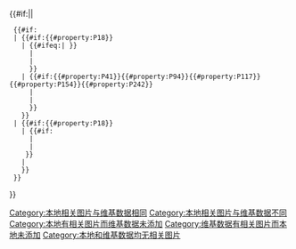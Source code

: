 <noinclude>{{pp-template|small=yes}}</noinclude>{{#if:{{NAMESPACE}}||
  {{#if:{{{1|}}} 
  | {{#if:{{#property:P18}}
    | {{#ifeq:{{filepath:{{{1|}}} }}|{{filepath:{{#property:P18}} }}
      | [[Category:本地相关图片与维基数据相同]]
      | [[Category:本地相关图片与维基数据不同]]
      }}
    | {{#if:{{#property:P41}}{{#property:P94}}{{#property:P117}}{{#property:P154}}{{#property:P242}}
      | 
      | [[Category:本地有相关图片而维基数据未添加]] 
      }}
    }}
  | {{#if:{{#property:P18}}
    | {{#if:{{{2|}}} 
      | 
      | [[Category:维基数据有相关图片而本地未添加]] 
     }}
    | [[Category:本地和维基数据均无相关图片]]
    }}
  }}
}}